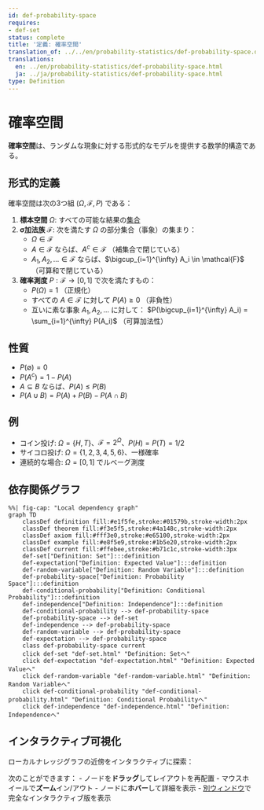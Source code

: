 ```yaml
---
id: def-probability-space
requires:
- def-set
status: complete
title: '定義: 確率空間'
translation_of: ../../en/probability-statistics/def-probability-space.qmd
translations:
  en: ../en/probability-statistics/def-probability-space.html
  ja: ../ja/probability-statistics/def-probability-space.html
type: Definition
---
```


# 確率空間 {#def-probability-space}

**確率空間**は、ランダムな現象に対する形式的なモデルを提供する数学的構造である。

## 形式的定義

確率空間は次の3つ組 $(\Omega, \mathcal{F}, P)$ である：

1. **標本空間** $\Omega$: すべての可能な結果の[集合](../logic-set-theory/def-set.qmd)
2. **σ加法族** $\mathcal{F}$: 次を満たす $\Omega$ の部分集合（事象）の集まり：
   - $\Omega \in \mathcal{F}$
   - $A \in \mathcal{F}$ ならば、$A^c \in \mathcal{F}$ （補集合で閉じている）
   - $A_1, A_2, ... \in \mathcal{F}$ ならば、$\bigcup_{i=1}^{\infty} A_i \in \mathcal{F}$ （可算和で閉じている）
3. **確率測度** $P: \mathcal{F} \to [0,1]$ で次を満たすもの：
   - $P(\Omega) = 1$ （正規化）
   - すべての $A \in \mathcal{F}$ に対して $P(A) \geq 0$ （非負性）
   - 互いに素な事象 $A_1, A_2, ...$ に対して： $P(\bigcup_{i=1}^{\infty} A_i) = \sum_{i=1}^{\infty} P(A_i)$ （可算加法性）

## 性質

- $P(\emptyset) = 0$
- $P(A^c) = 1 - P(A)$
- $A \subseteq B$ ならば、$P(A) \leq P(B)$
- $P(A \cup B) = P(A) + P(B) - P(A \cap B)$

## 例

- コイン投げ: $\Omega = \{H, T\}$、$\mathcal{F} = 2^{\Omega}$、$P(H) = P(T) = 1/2$
- サイコロ投げ: $\Omega = \{1,2,3,4,5,6\}$、一様確率
- 連続的な場合: $\Omega = [0,1]$ でルベーグ測度

## 依存関係グラフ

```mermaid
%%| fig-cap: "Local dependency graph"
graph TD
    classDef definition fill:#e1f5fe,stroke:#01579b,stroke-width:2px
    classDef theorem fill:#f3e5f5,stroke:#4a148c,stroke-width:2px
    classDef axiom fill:#fff3e0,stroke:#e65100,stroke-width:2px
    classDef example fill:#e8f5e9,stroke:#1b5e20,stroke-width:2px
    classDef current fill:#ffebee,stroke:#b71c1c,stroke-width:3px
    def-set["Definition: Set"]:::definition
    def-expectation["Definition: Expected Value"]:::definition
    def-random-variable["Definition: Random Variable"]:::definition
    def-probability-space["Definition: Probability Space"]:::definition
    def-conditional-probability["Definition: Conditional Probability"]:::definition
    def-independence["Definition: Independence"]:::definition
    def-conditional-probability --> def-probability-space
    def-probability-space --> def-set
    def-independence --> def-probability-space
    def-random-variable --> def-probability-space
    def-expectation --> def-probability-space
    class def-probability-space current
    click def-set "def-set.html" "Definition: Setへ"
    click def-expectation "def-expectation.html" "Definition: Expected Valueへ"
    click def-random-variable "def-random-variable.html" "Definition: Random Variableへ"
    click def-conditional-probability "def-conditional-probability.html" "Definition: Conditional Probabilityへ"
    click def-independence "def-independence.html" "Definition: Independenceへ"
```

## インタラクティブ可視化

ローカルナレッジグラフの近傍をインタラクティブに探索：

::: {.graph-viz data-id="def-probability-space" data-width="700" data-height="500"}
:::

次のことができます：
- ノードを**ドラッグ**してレイアウトを再配置
- マウスホイールで**ズーム**イン/アウト
- ノードに**ホバー**して詳細を表示
- [別ウィンドウ](../../output/interactive/def-probability-space.html){target="_blank"}で完全なインタラクティブ版を表示
